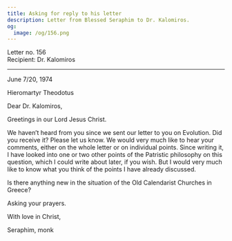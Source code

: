 ```yaml
---
title: Asking for reply to his letter
description: Letter from Blessed Seraphim to Dr. Kalomiros.
og:
  image: /og/156.png
---
```


<div style={{textAlign:'right', fontFamily:'monospace'}}>Letter no. 156</div>
<div style={{textAlign:'left', fontFamily:'monospace'}}>Recipient: Dr. Kalomiros</div>

---

June 7/20, 1974

Hieromartyr Theodotus

Dear Dr. Kalomiros,

Greetings in our Lord Jesus Christ.

We haven’t heard from you since we sent our letter to you on Evolution. Did you receive it? Please let us know. We would very much like to hear your comments, either on the whole letter or on individual points. Since writing it, I have looked into one or two other points of the Patristic philosophy on this question, which I could write about later, if you wish. But I would very much like to know what you think of the points I have already discussed.

Is there anything new in the situation of the Old Calendarist Churches in Greece?

Asking your prayers.

With love in Christ,

Seraphim, monk